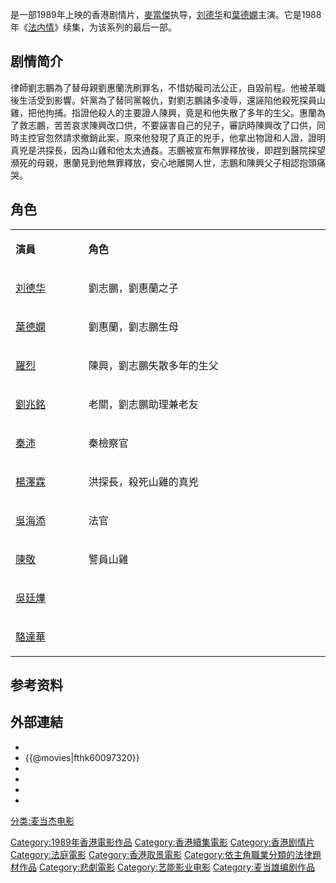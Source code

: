 {{电影信息框
| name = 法內情大結局
| original_name = ''{{lang|en|The Truth: Final Episode}}''
| image = The Truth Final Episode poster.jpg
| caption = 
| director = [[麥當傑|麥當傑]]
| producer = [[蕭若元|蕭若元]]
| producer_2 = 劉澤源、丁憲霖
| production_supervisor = [[樂易玲|樂易玲]]
| writer = 蕭若元<br />[[麥當雄|麥當雄]]
| starring = [[劉德華|劉德華]]<br />[[葉德嫻|葉德嫻]]<br />[[秦沛|秦沛]]<br />[[劉兆銘|劉兆銘]]
| music = [[陳永良|陳永良]]<br />[[鄺偉雄|鄺偉雄]]
| cinematography = [[朱國輝|朱國輝]]
| editing = [[潘雄|潘雄]]
| production_company = [[藝能影業有限公司|藝能影業有限公司]]<br />[[麥當雄製作有限公司|麥當雄製作有限公司]]
| distributor = 藝能影業
| released = {{BHKG}}：{{film date|1989|11|30}}
| runtime = 108 分鐘
| country = {{英屬香港電影}}
| language = 粵語
| gross = HK $9,011,277.00<ref>{{Cite web|title=法內情大結局 (1989)|url=http://hkmdb.com/db/movies/view.mhtml?id=7165&display_set=big5|accessdate=2020-07-19|work=hkmdb.com|archive-date=2016-03-04|archive-url=https://web.archive.org/web/20160304100054/http://hkmdb.com/db/movies/view.mhtml?id=7165&display_set=big5|dead-url=no}}</ref>
| preceded_by = [[法内情|法内情]]
| amg_id = 1:591228
| imdb_id = tt0097320
| tw_name = 法內情完結篇
}}
{{engname|《法內情大結局》|''The Truth: Final Episode''}}是一部1989年上映的香港剧情片，[[麥當傑|麥當傑]]执导，[[刘德华|刘德华]]和[[葉德嫻|葉德嫻]]主演。它是1988年《[[法内情|法内情]]》续集，为该系列的最后一部。

== 剧情简介 ==
律師劉志鵬為了替母親劉惠蘭洗刷罪名，不惜妨礙司法公正，自毀前程。他被革職後生活受到影響。奸黨為了替同黨報仇，對劉志鵬諸多凌辱，還誣陷他殺死探員山雞，把他拘捕​​。指證他殺人的主要證人陳興，竟是和他失散了多年的生父。惠蘭為了救志鵬，苦苦哀求陳興改口供，不要誣害自己的兒子，審訊時陳興改了口供，同時主控官忽然請求撤銷此案，原來他發現了真正的兇手，他拿出物證和人證，證明真兇是洪探長，因為山雞和他太太通姦。志鵬被宣布無罪釋放後，即趕到醫院探望瀕死的母親，惠蘭見到他無罪釋放，安心地離開人世，志鵬和陳興父子相認抱頭痛哭。

== 角色 ==
{|class="wikitable" width="50%"
|- style="background:cornflowerblue; color:white" align=center
|style="width:1%"|'''演員'''||style="width:4%"|'''角色'''
|-
|[[刘德华|刘德华]] 
| 劉志鵬，劉惠蘭之子
|-
|[[葉德嫻|葉德嫻]] 
| 劉惠蘭，劉志鵬生母
|-
|[[羅烈|羅烈]] 
| 陳興，劉志鵬失散多年的生父
|-
|[[劉兆銘|劉兆銘]] 
| 老關，劉志鵬助理兼老友
|-
|[[秦沛|秦沛]] 
| 秦檢察官
|-
|[[楊澤霖|楊澤霖]] 
| 洪探長，殺死山雞的真兇
|-
|[[吳海添|吳海添]] 
| 法官　
|-
|[[陳敬|陳敬]] 
| 警員山雞
|-
|[[吳廷燁|吳廷燁]] 
| 　 　
|-
|[[駱達華|駱達華]] 
|
|}

== 参考资料 ==
{{reflist}}

== 外部連結 ==
*{{hkmdb title|7165}}
*{{@movies|fthk60097320}}
*{{douban}}
*{{Mtime|33857}}
*{{Amg movie|591228}}
*{{imdb title|0097320}}

{{刘德华}}
{{葉德嫻}}
{{DEFAULTSORT:fanei}}
[[Category:1989年香港電影作品|Category:1989年香港電影作品]]
[[Category:香港續集電影|Category:香港續集電影]]
[[Category:香港剧情片|Category:香港剧情片]]
[[分类:麦当杰电影|分类:麦当杰电影]]
[[Category:法庭電影|Category:法庭電影]]
[[Category:香港取景電影|Category:香港取景電影]]
[[Category:依主角職業分類的法律題材作品|Category:依主角職業分類的法律題材作品]]
[[Category:悲劇電影|Category:悲劇電影]]
[[Category:艺能影业电影|Category:艺能影业电影]]
[[Category:麦当雄编剧作品|Category:麦当雄编剧作品]]